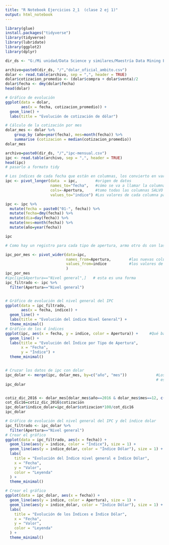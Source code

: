 ```yaml
---
title: "R Notebook Ejercicios 2_1  (clase 2 ej 1)"
output: html_notebook
---
```


```r
library(glue)
install.packages("tidyverse")
library(tidyverse)
library(lubridate)
library(ggplot2)
library(dplyr)
```

```r
dir_ds <- "G:/Mi unidad/Data Science y similares/Maestría Data Mining Exactas/EEA/eea_mio/datasets/"
```

```r
archivo=paste0(dir_ds, "/","dolar_oficial_ambito.csv")
dolar <- read.table(archivo, sep = ",", header = TRUE)
dolar$cotizacion_promedio <- (dolar$compra + dolar$venta)/2
dolar$fecha <- dmy(dolar$fecha)
head(dolar)

# Gráfico de evolución
ggplot(data = dolar, 
       aes(x = fecha, cotizacion_promedio)) +
  geom_line() + 
  labs(title = "Evolución de cotización de dólar") 

# Cálculo de la cotización por mes
dolar_mes <- dolar %>%
    group_by (año=year(fecha), mes=month(fecha)) %>%
    summarise (cotizacion = median(cotizacion_promedio))
dolar_mes

```
```r
archivo=paste0(dir_ds, "/","ipc-mensual.csv")
ipc <- read.table(archivo, sep = ",", header = TRUE)
head(ipc)
# pasarlo a formato tidy

# Los índices de cada fecha que están en columnas, los convierto en varios registros, uno por fecha
ipc <- pivot_longer(data  = ipc,        #origen de datos
                    names_to="fecha",   #cómo se va a llamar la columna
                    cols=-Apertura,     #tomo todas las columnas SALVO Apertura
                    values_to="indice") #Los valores de cada columna pasan a llamarse indice

ipc <- ipc %>%
  mutate(fecha = paste0("01-", fecha)) %>%
  mutate(fecha=dmy(fecha)) %>%
  mutate(dia=day(fecha)) %>%
  mutate(mes=month(fecha)) %>%
  mutate(año=year(fecha))

ipc

# Como hay un registro para cada tipo de apertura, armo otro ds con las aperturas en columnas

ipc_por_mes <- pivot_wider(data=ipc,
                           names_from=Apertura,        #las nuevas columnas son los valores de Apertura
                           values_from=indice          #los valores de esos campos vienen de indice
                           )
ipc_por_mes
#ipc[ipc$Apertura=="Nivel general",]   # esta es una forma
ipc_filtrado <- ipc %>%
  filter(Apertura=="Nivel general")


# Gráfico de evolución del nivel general del IPC
ggplot(data = ipc_filtrado, 
       aes(x = fecha, indice)) +
  geom_line() + 
  labs(title = "Evolución del índice Nivel General") +
  theme_minimal()
# Gráfico de los 4 índices
ggplot(ipc, aes(x = fecha, y = indice, color = Apertura)) +     #Qué bárbaro!!! Los separa solo!!!!
  geom_line() +
  labs(title = "Evolución del Índice por Tipo de Apertura",
       x = "Fecha",
       y = "Índice") +
  theme_minimal()



```
```r
# Cruzar los datos de ipc con dolar 
ipc_dolar <- merge(ipc, dolar_mes, by=c("año", "mes"))             #Los campos tienen que llamarse igual en ambos
                                                                   # es un inner join! Sólo si ambos coinciden.
ipc_dolar


cotiz_dic_2016 <- dolar_mes[dolar_mes$año==2016 & dolar_mes$mes==12, c("cotizacion")]
cot_dic16=cotiz_dic_2016$cotizacion
ipc_dolar$indice_dolar=ipc_dolar$cotizacion*100/cot_dic16
ipc_dolar

# Gráfico de evolución del nivel general del IPC y del índice dolar
ipc_filtrado <- ipc_dolar %>%
  filter(Apertura=="Nivel general")
# Crear el gráfico
ggplot(data = ipc_filtrado, aes(x = fecha)) +
  geom_line(aes(y = indice, color = "Índice"), size = 1) + 
  geom_line(aes(y = indice_dolar, color = "Índice Dólar"), size = 1) +
  labs(
    title = "Evolución del Índice nivel general e Índice Dólar",
    x = "Fecha",
    y = "Valor",
    color = "Leyenda"
  ) +
  theme_minimal()

# Crear el gráfico
ggplot(data = ipc_dolar, aes(x = fecha)) +
  geom_line(aes(y = indice, color = Apertura), size = 1) + 
  geom_line(aes(y = indice_dolar, color = "Índice Dólar"), size = 1) +
  labs(
    title = "Evolución de los Índices e Índice Dólar",
    x = "Fecha",
    y = "Valor",
    color = "Leyenda"
  ) +
  theme_minimal()



```

  